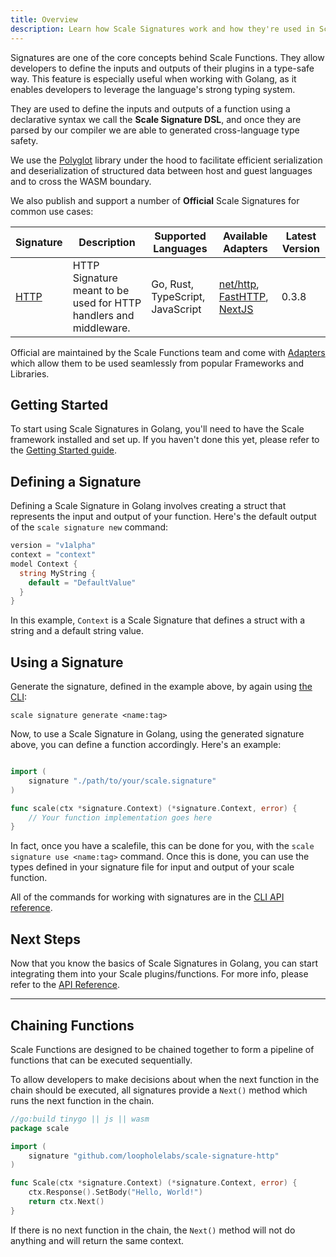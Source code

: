 ```yaml
---
title: Overview
description: Learn how Scale Signatures work and how they're used in Scale Functions.
---
```


Signatures are one of the core concepts behind Scale Functions. They allow developers to define the inputs and outputs of their plugins in a type-safe way. This feature is especially useful when working with Golang, as it enables developers to leverage the language's strong typing system.

They are used to define the inputs and outputs of a function using a declarative syntax we call the **Scale Signature DSL**,
and once they are parsed by our compiler we are able to generated cross-language type safety.

We use the [Polyglot](https://github.com/loopholelabs/polyglot-go) library under the hood to facilitate efficient
serialization and deserialization of structured data between host and guest languages and to cross the WASM boundary.

We also publish and support a number of **Official** Scale Signatures for common use cases:

| Signature                  | Description                                                        | Supported Languages              | Available Adapters                                                                                                                                           | Latest Version |
|----------------------------|--------------------------------------------------------------------|----------------------------------|--------------------------------------------------------------------------------------------------------------------------------------------------------------|----------------|
| [HTTP](/signatures/http)   | HTTP Signature meant to be used for HTTP handlers and middleware.  | Go, Rust, TypeScript, JavaScript | [net/http](/languages/golang/adapters/net-http), [FastHTTP](/languages/golang/adapters/fasthttp), [NextJS](/languages/javascript-typescript/adapters/nextjs) | 0.3.8          |

Official are maintained by the Scale Functions team and come with [Adapters](/languages/golang/adapters/net-http) which
allow them to be used seamlessly from popular Frameworks and Libraries.

## Getting Started

To start using Scale Signatures in Golang, you'll need to have the Scale framework installed and set up. If you haven't done this yet, please refer to the [Getting Started guide](https://scale.sh/docs/getting-started/overview).

## Defining a Signature

Defining a Scale Signature in Golang involves creating a struct that represents the input and output of your function. Here's the default output of the `scale signature new` command:

```go
version = "v1alpha"
context = "context"
model Context {
  string MyString {
    default = "DefaultValue"
  }
}
```

In this example, `Context` is a Scale Signature that defines a struct  with a string and a default string value.

## Using a Signature

Generate the signature, defined in the example above, by again using [the CLI](/cli/reference/signatures):

```
scale signature generate <name:tag>
```


Now, to use a Scale Signature in Golang, using the generated signature above, you can define a function accordingly. Here's an example:


```go

import (
    signature "./path/to/your/scale.signature"
)

func scale(ctx *signature.Context) (*signature.Context, error) {
    // Your function implementation goes here
}
```

In fact, once you have a scalefile, this can be done for you, with the `scale signature use <name:tag>` command. Once this is done, you can use the types defined in your signature file for input and output of your scale function.

All of the commands for working with signatures are in the [CLI API reference](/cli/reference/signatures).

## Next Steps

Now that you know the basics of Scale Signatures in Golang, you can start integrating them into your Scale plugins/functions. For more info, please refer to the [API Reference](/cli/reference/signatures).

---

## Chaining Functions

Scale Functions are designed to be chained together to form a pipeline of functions that can be executed sequentially.

To allow developers to make decisions about when the next function in the chain should be executed, all signatures provide a
`Next()` method which runs the next function in the chain.

```go
//go:build tinygo || js || wasm
package scale

import (
    signature "github.com/loopholelabs/scale-signature-http"
)

func Scale(ctx *signature.Context) (*signature.Context, error) {
    ctx.Response().SetBody("Hello, World!")
    return ctx.Next()
}
```

If there is no next function in the chain, the `Next()` method will not do anything and will return the same context.
